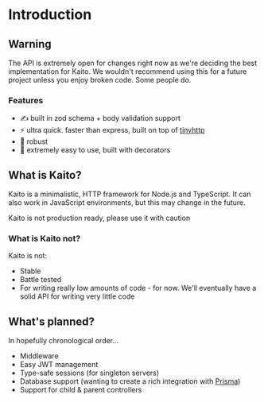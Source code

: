 
# Introduction

## Warning

The API is extremely open for changes right now as we're deciding the best implementation for Kaito.
We wouldn't recommend using this for a future project unless you enjoy broken code. Some people do.

### Features

- ✍ built in zod schema + body validation support
- ⚡ ultra quick. faster than express, built on top of [tinyhttp](https://www.npmjs.com/package/@tinyhttp/app)
- 💪 robust
- 💨 extremely easy to use, built with decorators

## What is Kaito?

Kaito is a minimalistic, HTTP framework for Node.js and TypeScript. It can also work in JavaScript environments, but
this may change in the future.

<Callout emoji="⚠">Kaito is not production ready, please use it with caution</Callout>

### What is Kaito not?

Kaito is not:

- Stable
- Battle tested
- For writing really low amounts of code - for now. We'll eventually have a solid API for writing very little code

## What's planned?

In hopefully chronological order...

- Middleware
- Easy JWT management
- Type-safe sessions (for singleton servers)
- Database support (wanting to create a rich integration with [Prisma](https://prisma.io))
- Support for child & parent controllers
